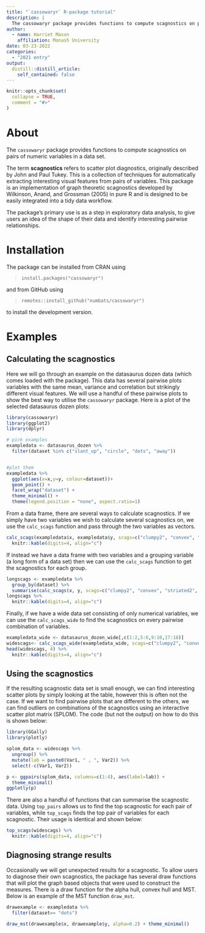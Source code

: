 ```yaml
---
title: "`cassowaryr` R-package tutorial"
description: |
  The cassowaryr package provides functions to compute scagnostics on pairs of numeric variables in a data set.
author:
  - name: Harriet Mason
    affiliation: Monash University
date: 03-23-2022
categories:
  - "2021 entry"
output:
  distill::distill_article:
    self_contained: false
---
```


```r
knitr::opts_chunk$set(
  collapse = TRUE,
  comment = "#>"
)
```

# About 

The `cassowaryr` package provides functions to compute scagnostics on pairs of numeric variables in a data set.  

The term __scagnostics__ refers to scatter plot diagnostics, originally described by John and Paul Tukey. This is a collection of techniques for automatically extracting interesting visual features from pairs of variables. This package is an implementation of graph theoretic scagnostics developed by Wilkinson, Anand, and Grossman (2005) in pure R and is designed to be easily integrated into a tidy data workflow.  

The package's primary use is as a step in exploratory data analysis, to give users an idea of the shape of their data and identify interesting pairwise relationships. 

# Installation

The package can be installed from CRAN using 

> ```install.packages("cassowaryr")```

and from GitHub using 

> ```remotes::install_github("numbats/cassowaryr")```

to install the development version.

# Examples 
## Calculating the scagnostics
Here we will go through an example on the datasaurus dozen data (which comes loaded with the package). This data has several pairwise plots variables with the same mean, variance and correlation but strikingly different visual features. We will use a handful of these pairwise plots to show the best way to utilise the `cassowaryr` package. Here is a plot of the selected datasaurus dozen plots:

```r
library(cassowaryr)
library(ggplot2)
library(dplyr)

# pick examples
exampledata <- datasaurus_dozen %>%
  filter(dataset %in% c("slant_up", "circle", "dots", "away"))


#plot them
exampledata %>%
  ggplot(aes(x=x,y=y, colour=dataset))+
  geom_point() +
  facet_wrap("dataset") +
  theme_minimal() +
  theme(legend.position = "none", aspect.ratio=1)
```

From a data frame, there are several ways to calculate scagnostics. If we simply have two variables we wish to calculate several scagnostics on, we use the `calc_scags` function and pass through the two variables as vectors.

```r
calc_scags(exampledata$x, exampledata$y, scags=c("clumpy2", "convex", "striated2", "dcor")) %>%
  knitr::kable(digits=4, align="c")
```

If instead we have a data frame with two variables and a grouping variable (a long form of a data set) then we can use the `calc_scags` function to get the scagnostics for each group.

```r
longscags <- exampledata %>%
  group_by(dataset) %>%
  summarise(calc_scags(x, y, scags=c("clumpy2", "convex", "striated2", "dcor")))
longscags %>%
  knitr::kable(digits=4, align="c")
```
Finally, if we have a wide data set consisting of only numerical variables, we can use the `calc_scags_wide` to find the scagnostics on every pairwise combination of variables.

```r
exampledata_wide <- datasaurus_dozen_wide[,c(1:2,5:6,9:10,17:18)]
widescags<- calc_scags_wide(exampledata_wide, scags=c("clumpy2", "convex", "striated2", "dcor"))
head(widescags, 4) %>%
  knitr::kable(digits=4, align="c")
```

## Using the scagnostics
If the resulting scagnostic data set is small enough, we can find interesting scatter plots by simply looking at the table, however this is often not the case. If we want to find pairwise plots that are different to the others, we can find outliers on combinations of the scagnostics using an interactive scatter plot matrix (SPLOM). The code (but not the output) on how to do this is shown below:

```r
library(GGally)
library(plotly)

splom_data <- widescags %>%
  ungroup() %>%
  mutate(lab = paste0(Var1, " , ", Var2)) %>%
  select(-c(Var1, Var2))

p <- ggpairs(splom_data, columns=c(1:4), aes(label=lab)) +
  theme_minimal()
ggplotly(p) 
```

There are also a handful of functions that can summarise the scagnostic data. Using `top_pairs` allows us to find the top scagnostic for each pair of variables, while `top_scags` finds the top pair of variables for each scagnostic. Their usage is identical and shown below:

```r
top_scags(widescags) %>%
  knitr::kable(digits=4, align="c")
```


## Diagnosing strange results
Occasionally we will get unexpected results for a scagnostic. To allow users to diagnose their own scagnostics, the package has several draw functions that will plot the graph based objects that were used to construct the measures. There is a draw function for the alpha hull, convex hull and MST. Below is an example of the MST function `draw_mst`.

```r
drawexample <- exampledata %>%
  filter(dataset== "dots")

draw_mst(drawexample$x, drawexample$y, alpha=0.2) + theme_minimal()
```

